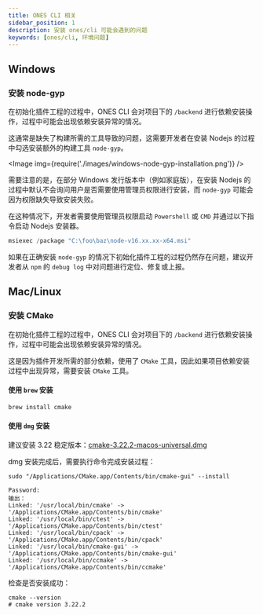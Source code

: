 ```yaml
---
title: ONES CLI 相关
sidebar_position: 1
description: 安装 ones/cli 可能会遇到的问题
keywords: [ones/cli, 环境问题]
---
```



## Windows

### 安装 node-gyp

在初始化插件工程的过程中，ONES CLI 会对项目下的 `/backend` 进行依赖安装操作，过程中可能会出现依赖安装异常的情况。

这通常是缺失了构建所需的工具导致的问题，这需要开发者在安装 Nodejs 的过程中勾选安装额外的构建工具 `node-gyp`。

<Image img={require('./images/windows-node-gyp-installation.png')} />

需要注意的是，在部分 Windows 发行版本中（例如家庭版），在安装 Nodejs 的过程中默认不会询问用户是否需要使用管理员权限进行安装，而 `node-gyp` 可能会因为权限缺失导致安装失败。

在这种情况下，开发者需要使用管理员权限启动 `Powershell` 或 `CMD` 并通过以下指令启动 Nodejs 安装器。

```Powershell
msiexec /package "C:\foo\baz\node-v16.xx.xx-x64.msi"
```

如果在正确安装 `node-gyp` 的情况下初始化插件工程的过程仍然存在问题，建议开发者从 `npm` 的 `debug log` 中对问题进行定位、修复或上报。

## Mac/Linux

### 安装 CMake

在初始化插件工程的过程中，ONES CLI 会对项目下的 `/backend` 进行依赖安装操作，过程中可能会出现依赖安装异常的情况。

这是因为插件开发所需的部分依赖，使用了 `CMake` 工具，因此如果项目依赖安装过程中出现异常，需要安装 `CMake` 工具。

#### 使用 `brew` 安装

```bash
brew install cmake
```

#### 使用 `dmg` 安装

建议安装 3.22 稳定版本：[cmake-3.22.2-macos-universal.dmg](https://github.com/Kitware/CMake/releases/download/v3.22.2/cmake-3.22.2-macos-universal.dmg)

dmg 安装完成后，需要执行命令完成安装过程：

```
sudo "/Applications/CMake.app/Contents/bin/cmake-gui" --install
```

```
Password:
输出：
Linked: '/usr/local/bin/cmake' -> '/Applications/CMake.app/Contents/bin/cmake'
Linked: '/usr/local/bin/ctest' -> '/Applications/CMake.app/Contents/bin/ctest'
Linked: '/usr/local/bin/cpack' -> '/Applications/CMake.app/Contents/bin/cpack'
Linked: '/usr/local/bin/cmake-gui' -> '/Applications/CMake.app/Contents/bin/cmake-gui'
Linked: '/usr/local/bin/ccmake' -> '/Applications/CMake.app/Contents/bin/ccmake'
```

检查是否安装成功：

```
cmake --version
# cmake version 3.22.2
```
